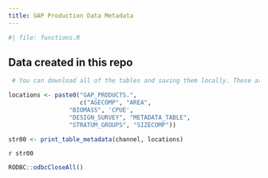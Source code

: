 ```yaml
---
title: GAP Production Data Metadata
---
```


```r
#| file: functions.R
```

## Data created in this repo

```r
 # You can download all of the tables and saving them locally. These are all of the new tables for you to look through:

locations <- paste0("GAP_PRODUCTS.", 
                    c("AGECOMP", "AREA", 
                 "BIOMASS", 'CPUE', 
                 "DESIGN_SURVEY", "METADATA_TABLE", 
                 "STRATUM_GROUPS", "SIZECOMP"))

str00 <- print_table_metadata(channel, locations)
```

`r str00`

```r
RODBC::odbcCloseAll()
```

